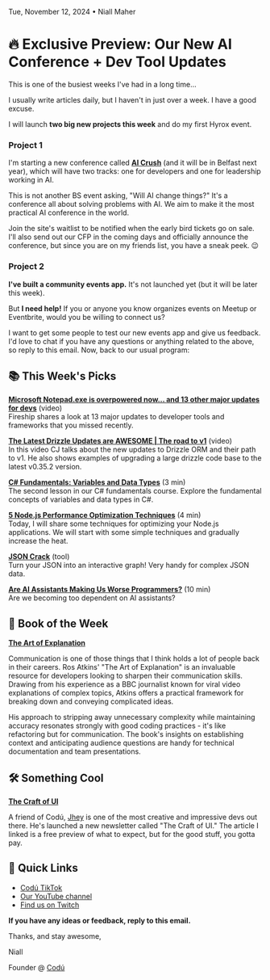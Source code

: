 Tue, November 12, 2024 • Niall Maher

# 🔥 Exclusive Preview: Our New AI Conference + Dev Tool Updates

This is one of the busiest weeks I've had in a long time...

I usually write articles daily, but I haven't in just over a week. I have a good excuse.

I will launch **two big new projects this week** and do my first Hyrox event.

### Project 1

I'm starting a new conference called **[AI Crush](https://www.crushconf.com/)** (and it will be in Belfast next year), which will have two tracks: one for developers and one for leadership working in AI.

This is not another BS event asking, "Will AI change things?" It's a conference all about solving problems with AI. We aim to make it the most practical AI conference in the world.

Join the site's waitlist to be notified when the early bird tickets go on sale. I'll also send out our CFP in the coming days and officially announce the conference, but since you are on my friends list, you have a sneak peek. 😉

### Project 2

**I've built a community events app.** It's not launched yet (but it will be later this week).

But **I need help!** If you or anyone you know organizes events on Meetup or Eventbrite, would you be willing to connect us?

I want to get some people to test our new events app and give us feedback.\
I'd love to chat if you have any questions or anything related to the above, so reply to this email. Now, back to our usual program:

## 📚 This Week's Picks

**[Microsoft Notepad.exe is overpowered now... and 13 other major updates for devs](https://www.youtube.com/watch?v=qyCVCGg_3Ec)** (video)\
Fireship shares a look at 13 major updates to developer tools and frameworks that you missed recently.

**[The Latest Drizzle Updates are AWESOME | The road to v1](https://www.youtube.com/watch?v=TIov_V6NeuQ)** (video)\
In this video CJ talks about the new updates to Drizzle ORM and their path to v1. He also shows examples of upgrading a large drizzle code base to the latest v0.35.2 version.

**[C# Fundamentals: Variables and Data Types](https://www.codu.co/articles/c-fundamentals-variables-and-data-types-n3abatge)** (3 min)\
The second lesson in our C# fundamentals course. Explore the fundamental concepts of variables and data types in C#.

**[5 Node.js Performance Optimization Techniques](https://www.codu.co/articles/5-node-js-performance-optimization-techniques-yeix0ibc)** (4 min)\
Today, I will share some techniques for optimizing your Node.js applications. We will start with some simple techniques and gradually increase the heat.

**[JSON Crack](https://jsoncrack.com/)** (tool)\
Turn your JSON into an interactive graph! Very handy for complex JSON data.

**[Are AI Assistants Making Us Worse Programmers?](https://rafaelquintanilha.com/are-ai-assistants-making-us-worse-programmers)** (10 min)\
Are we becoming too dependent on AI assistants?

## 📖 Book of the Week

**[The Art of Explanation](https://amzn.to/4eqAw83)**

Communication is one of those things that I think holds a lot of people back in their careers. Ros Atkins' "The Art of Explanation" is an invaluable resource for developers looking to sharpen their communication skills. Drawing from his experience as a BBC journalist known for viral video explanations of complex topics, Atkins offers a practical framework for breaking down and conveying complicated ideas.

His approach to stripping away unnecessary complexity while maintaining accuracy resonates strongly with good coding practices - it's like refactoring but for communication. The book's insights on establishing context and anticipating audience questions are handy for technical documentation and team presentations.

## 🛠️ Something Cool

**[The Craft of UI](https://craftofui.substack.com/p/building-a-drawer)**

A friend of Codú, [Jhey](https://x.com/jh3yy) is one of the most creative and impressive devs out there. He's launched a new newsletter called "The Craft of UI." The article I linked is a free preview of what to expect, but for the good stuff, you gotta pay.

## 🔗 Quick Links

- [Codú TikTok](https://www.tiktok.com/@codu.co)
- [Our YouTube channel](https://www.youtube.com/@codu)
- [Find us on Twitch](https://www.twitch.tv/codudotco)

**If you have any ideas or feedback, reply to this email.**

Thanks, and stay awesome,

Niall

Founder @ [Codú](https://www.codu.co/?ref=newsletter)

